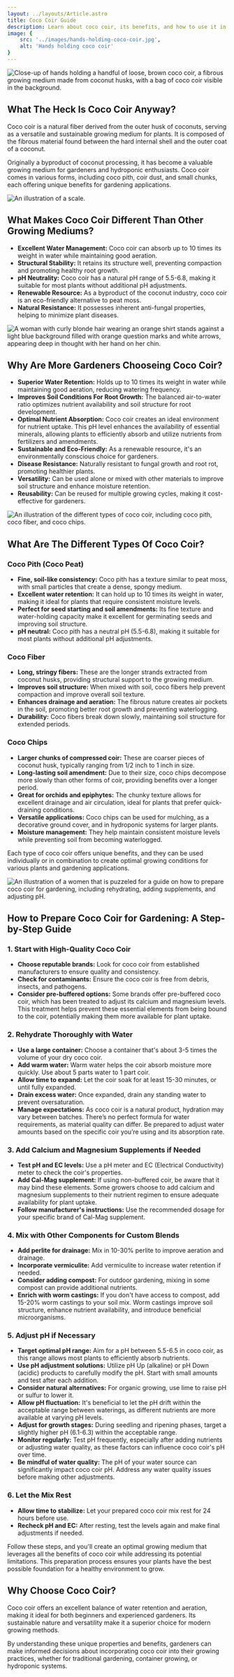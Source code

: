```yaml
---
layout: ../layouts/Article.astro
title: Coco Coir Guide
description: Learn about coco coir, its benefits, and how to use it in your garden. Discover why this sustainable growing medium is becoming increasingly popular among gardeners.
image: {
    src: '../images/hands-holding-coco-coir.jpg',
    alt: 'Hands holding coco coir'
}
---
```


<Image 
src={cocoHands}
class="rounded-sm"
alt="Close-up of hands holding a handful of loose, brown coco coir, a fibrous growing medium made from coconut husks, with a bag of coco coir visible in the background." 
/>

## What The Heck Is Coco Coir Anyway?

Coco coir is a natural fiber derived from the outer husk of coconuts, serving as a versatile and sustainable growing medium for plants. It is composed of the fibrous material found between the hard internal shell and the outer coat of a coconut.

Originally a byproduct of coconut processing, it has become a valuable growing medium for gardeners and hydroponic enthusiasts. Coco coir comes in various forms, including coco pith, coir dust, and small chunks, each offering unique benefits for gardening applications.

<Image 
src={scale}
alt="An illustration of a scale."
/>

## What Makes Coco Coir Different Than Other Growing Mediums?

* **Excellent Water Management:** Coco coir can absorb up to 10 times its weight in water while maintaining good aeration.
* **Structural Stability:** It retains its structure well, preventing compaction and promoting healthy root growth.
* **pH Neutrality:** Coco coir has a natural pH range of 5.5-6.8, making it suitable for most plants without additional pH adjustments.
* **Renewable Resource:** As a byproduct of the coconut industry, coco coir is an eco-friendly alternative to peat moss.
* **Natural Resistance:** It possesses inherent anti-fungal properties, helping to minimize plant diseases.

<Image 
src={womenQuestion}
alt="A woman with curly blonde hair wearing an orange shirt stands against a light blue background filled with orange question marks and white arrows, appearing deep in thought with her hand on her chin."
class="rounded-sm"
/>

## Why Are More Gardeners Chooseing Coco Coir?

* **Superior Water Retention:** Holds up to 10 times its weight in water while maintaining good aeration, reducing watering frequency.
* **Improves Soil Conditions For Root Growth:** The balanced air-to-water ratio optimizes nutrient availability and soil structure for root development.
* **Optimal Nutrient Absorption:** Coco coir creates an ideal environment for nutrient uptake. This pH level enhances the availability of essential minerals, allowing plants to efficiently absorb and utilize nutrients from fertilizers and amendments.
* **Sustainable and Eco-Friendly:** As a renewable resource, it's an environmentally conscious choice for gardeners.
* **Disease Resistance:** Naturally resistant to fungal growth and root rot, promoting healthier plants.
* **Versatility:** Can be used alone or mixed with other materials to improve soil structure and enhance moisture retention.
* **Reusability:** Can be reused for multiple growing cycles, making it cost-effective for gardeners.

<Image 
src={cocoTypes}
alt="An illustration of the different types of coco coir, including coco pith, coco fiber, and coco chips."
class="rounded-sm"
/>

## What Are The Different Types Of Coco Coir?

### Coco Pith (Coco Peat)
* **Fine, soil-like consistency:** Coco pith has a texture similar to peat moss, with small particles that create a dense, spongy medium.
* **Excellent water retention:** It can hold up to 10 times its weight in water, making it ideal for plants that require consistent moisture levels.
* **Perfect for seed starting and soil amendments:** Its fine texture and water-holding capacity make it excellent for germinating seeds and improving soil structure.
* **pH neutral:** Coco pith has a neutral pH (5.5-6.8), making it suitable for most plants without additional pH adjustments.

### Coco Fiber
* **Long, stringy fibers:** These are the longer strands extracted from coconut husks, providing structural support to the growing medium.
* **Improves soil structure:** When mixed with soil, coco fibers help prevent compaction and improve overall soil texture.
* **Enhances drainage and aeration:** The fibrous nature creates air pockets in the soil, promoting better root growth and preventing waterlogging.
* **Durability:** Coco fibers break down slowly, maintaining soil structure for extended periods.

### Coco Chips
* **Larger chunks of compressed coir:** These are coarser pieces of coconut husk, typically ranging from 1/2 inch to 1 inch in size.
* **Long-lasting soil amendment:** Due to their size, coco chips decompose more slowly than other forms of coir, providing benefits over a longer period.
* **Great for orchids and epiphytes:** The chunky texture allows for excellent drainage and air circulation, ideal for plants that prefer quick-draining conditions.
* **Versatile applications:** Coco chips can be used for mulching, as a decorative ground cover, and in hydroponic systems for larger plants.
* **Moisture management:** They help maintain consistent moisture levels while preventing soil from becoming waterlogged.

Each type of coco coir offers unique benefits, and they can be used individually or in combination to create optimal growing conditions for various plants and gardening applications.

<Image 
src={howTo}
alt="An illustration of a women that is puzzeled for a guide on how to prepare coco coir for gardening, including rehydrating, adding supplements, and adjusting pH."
/>

## How to Prepare Coco Coir for Gardening: A Step-by-Step Guide

### 1. Start with High-Quality Coco Coir
* **Choose reputable brands:** Look for coco coir from established manufacturers to ensure quality and consistency.
* **Check for contaminants:** Ensure the coco coir is free from debris, insects, and pathogens.
* **Consider pre-buffered options:** Some brands offer pre-buffered coco coir, which has been treated to adjust its calcium and magnesium levels. This treatment helps prevent these essential elements from being bound to the coir, potentially making them more available for plant uptake.

### 2. Rehydrate Thoroughly with Water
* **Use a large container:** Choose a container that's about 3-5 times the volume of your dry coco coir.
* **Add warm water:** Warm water helps the coir absorb moisture more quickly. Use about 5 parts water to 1 part coir.
* **Allow time to expand:** Let the coir soak for at least 15-30 minutes, or until fully expanded.
* **Drain excess water:** Once expanded, drain any standing water to prevent oversaturation.
* **Manage expectations:** As coco coir is a natural product, hydration may vary between batches. There’s no perfect formula for water requirements, as material quality can differ. Be prepared to adjust water amounts based on the specific coir you’re using and its absorption rate.

### 3. Add Calcium and Magnesium Supplements if Needed
* **Test pH and EC levels:** Use a pH meter and EC (Electrical Conductivity) meter to check the coir's properties.
* **Add Cal-Mag supplement:** If using non-buffered coir, be aware that it may bind these elements. Some growers choose to add calcium and magnesium supplements to their nutrient regimen to ensure adequate availability for plant uptake.
* **Follow manufacturer's instructions:** Use the recommended dosage for your specific brand of Cal-Mag supplement.

### 4. Mix with Other Components for Custom Blends
* **Add perlite for drainage:** Mix in 10-30% perlite to improve aeration and drainage.
* **Incorporate vermiculite:** Add vermiculite to increase water retention if needed.
* **Consider adding compost:** For outdoor gardening, mixing in some compost can provide additional nutrients.
* **Enrich with worm castings:** If you don't have access to compost, add 15-20% worm castings to your soil mix. Worm castings improve soil structure, enhance nutrient availability, and introduce beneficial microorganisms.

### 5. Adjust pH if Necessary

* **Target optimal pH range:** Aim for a pH between 5.5-6.5 in coco coir, as this range allows most plants to efficiently absorb nutrients.
* **Use pH adjustment solutions:** Utilize pH Up (alkaline) or pH Down (acidic) products to carefully modify the pH. Start with small amounts and test after each addition.
* **Consider natural alternatives:** For organic growing, use lime to raise pH or sulfur to lower it.
* **Allow pH fluctuation:** It's beneficial to let the pH drift within the acceptable range between waterings, as different nutrients are more available at varying pH levels.
* **Adjust for growth stages:** During seedling and ripening phases, target a slightly higher pH (6.1-6.3) within the acceptable range.
* **Monitor regularly:** Test pH frequently, especially after adding nutrients or adjusting water quality, as these factors can influence coco coir's pH over time.
* **Be mindful of water quality:** The pH of your water source can significantly impact coco coir pH. Address any water quality issues before making other adjustments.

### 6. Let the Mix Rest
* **Allow time to stabilize:** Let your prepared coco coir mix rest for 24 hours before use.
* **Recheck pH and EC:** After resting, test the levels again and make final adjustments if needed.

Follow these steps, and you'll create an optimal growing medium that leverages all the benefits of coco coir while addressing its potential limitations. This preparation process ensures your plants have the best possible foundation for a healthy environment to grow.

## Why Choose Coco Coir?

Coco coir offers an excellent balance of water retention and aeration, making it ideal for both beginners and experienced gardeners. Its sustainable nature and versatility make it a superior choice for modern growing methods.

By understanding these unique properties and benefits, gardeners can make informed decisions about incorporating coco coir into their growing practices, whether for traditional gardening, container growing, or hydroponic systems.
